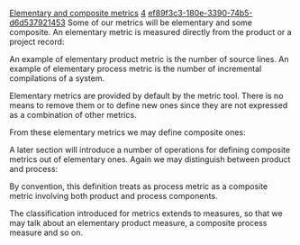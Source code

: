 [[Property:title|Elementary and composite metrics]]
[[Property:weight|4]]
[[Property:uuid|ef89f3c3-180e-3390-74b5-d6d537921453]]
Some of our metrics will be elementary and some composite. An elementary metric is measured directly from the product or a project record:

{{definition|Elementary product metric, elementary process metric|<br/>
- An '''elementary product metric''' is a product metric whose values (integers) indicate the number of occurrences of a certain pattern in a product. <br/>
- An '''elementary process metric''' is a process metric whose values reflect measurements drawn directly from project records. }}

An example of elementary product metric is the number of source lines. An example of elementary process metric is the number of incremental compilations of a system.

Elementary metrics are provided by default by the metric tool. There is no means to remove them or to define new ones since they are not expressed as a combination of other metrics.

From these elementary metrics we may define composite ones:

{{definition|Composite metric|A '''composite metric''' is a metric whose values are defined by a mathematical formula involving other metrics (elementary, or previously defined composite metrics). }}
A later section will introduce a number of operations for defining composite metrics out of elementary ones. 
Again we may distinguish between product and process:

{{definition|Composite product metric, composite process metric|<br/>
- A '''composite product metric''' is a composite metric defined entirely in terms of product metrics. <br/>
- A '''composite process metric''' is a composite metric whose definition involves one or more process metrics. }}

By convention, this definition treats as process metric as a composite metric involving both product and process components.

The classification introduced for metrics extends to measures, so that we may talk about an elementary product measure, a composite process measure and so on.

{{seealso|<br/>
[[Attributes, metrics and measures|Metrics]]  <br/>
[[Scopes|Scopes]]  <br/>
[[Domains|Domains]]  <br/>
[[Selection Criteria|Selection criteria]]  }}




